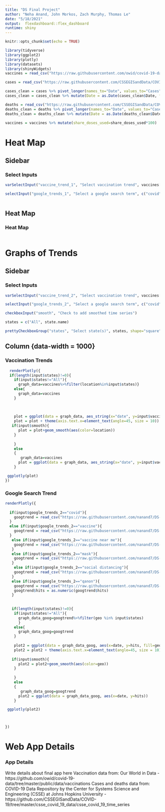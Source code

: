 ```yaml
---
title: "DS Final Project"
author: "Neha Anand, John Morkos, Zach Murphy, Thomas Le"
date: "5/18/2021"
output:  flexdashboard::flex_dashboard
runtime: shiny
---
```


```r
knitr::opts_chunk$set(echo = TRUE)
```

```r
library(tidyverse)
library(ggplot2)
library(plotly)
library(datasets)
library(shinyWidgets)
vaccines = read_csv("https://raw.githubusercontent.com/owid/covid-19-data/master/public/data/vaccinations/us_state_vaccinations.csv")

cases = read_csv("https://raw.githubusercontent.com/CSSEGISandData/COVID-19/master/csse_covid_19_data/csse_covid_19_time_series/time_series_covid19_confirmed_US.csv")

cases_clean = cases %>% pivot_longer(names_to="Date", values_to="Cases", cols=colnames(cases[12:length(cases)]))
cases_clean = cases_clean %>% mutate(Date = as.Date(cases_clean$Date, format ="%m/%d/%y"))

deaths = read_csv("https://raw.githubusercontent.com/CSSEGISandData/COVID-19/master/csse_covid_19_data/csse_covid_19_time_series/time_series_covid19_deaths_US.csv")
deaths_clean = deaths %>% pivot_longer(names_to="Date", values_to="Cases", cols=colnames(deaths[13:length(deaths)]))
deaths_clean = deaths_clean %>% mutate(Date = as.Date(deaths_clean$Date, format ="%m/%d/%y"))

vaccines = vaccines %>% mutate(share_doses_used=share_doses_used*100)


```


Heat Map 
======================
Sidebar {.sidebar}
----------------------------------
### Select Inputs
```r

varSelectInput("vaccine_trend_1", "Select vaccination trend", vaccines[3: length(vaccines)])

selectInput("google_trends_1", "Select a google search term", c("covid", "vaccine", "vaccine near me", "mask", "social distancing", "qanon"))



```

Heat Map
-------------------------------------
### Heat Map
```r




```


Graphs of Trends 
======================

Sidebar {.sidebar}
---------------------------------------------
### Select Inputs
```r
varSelectInput("vaccine_trend_2", "Select vaccination trend", vaccines[3: length(vaccines)])

selectInput("google_trends_2", "Select a google search term", c("covid", "vaccine", "vaccine near me", "mask", "social distancing", "qanon"))

checkboxInput("smooth", "Check to add smoothed time series")

states = c("All", state.name)

prettyCheckboxGroup("states", "Select state(s)", states, shape="square", selected="All", icon=icon("check"))
```

Column {data-width = 1000}
-------------------------------------------

### Vaccination Trends
```r
  renderPlotly({
  if(length(input$states)!=0){
    if(input$states!="All"){
      graph_data=vaccines%>%filter(location%in%input$states)}
    else{
      graph_data=vaccines
    }
    
    
    
    plot = ggplot(data = graph_data, aes_string(x="date", y=input$vaccine_trend_2, fill="location")) + geom_point(aes(color=location))
    plot = plot + theme(axis.text.x=element_text(angle=45, size = 10)) + ggtitle(as.character(input$vaccine_trend_2))
   if(input$smooth){
      plot = plot+geom_smooth(aes(color=location))
    }
   
    }
    else
    {
       graph_data=vaccines
      plot = ggplot(data = graph_data, aes_string(x="date", y=input$vaccine_trend_2))
    }

 ggplotly(plot)
})
```

### Google Search Trend
```r

renderPlotly({
  
  if(input$google_trends_2=="covid"){
    googtrend = read_csv("https://raw.githubusercontent.com/nanand7/DS-Project-2021/main/Google%20Trends%20Data/covid%20data.csv")
  }
  else if(input$google_trends_2=="vaccine"){
    googtrend = read_csv("https://raw.githubusercontent.com/nanand7/DS-Project-2021/main/Google%20Trends%20Data/vaccine%20data.csv")
  }
   else if(input$google_trends_2=="vaccine near me"){
    googtrend = read_csv("https://raw.githubusercontent.com/nanand7/DS-Project-2021/main/Google%20Trends%20Data/vaccine%20near%20me%20data.csv")
   }
   else if(input$google_trends_2=="mask"){
    googtrend = read_csv("https://raw.githubusercontent.com/nanand7/DS-Project-2021/main/Google%20Trends%20Data/mask%20data.csv")
   }
    else if(input$google_trends_2=="social distancing"){
    googtrend = read_csv("https://raw.githubusercontent.com/nanand7/DS-Project-2021/main/Google%20Trends%20Data/social%20distancing%20data.csv")
   }
   else if(input$google_trends_2=="qanon"){
    googtrend = read_csv("https://raw.githubusercontent.com/nanand7/DS-Project-2021/main/Google%20Trends%20Data/qanon%20data.csv")
    googtrend$hits = as.numeric(googtrend$hits)
   }
  
  
   if(length(input$states)!=0){
    if(input$states!="All"){
      graph_data_goog=googtrend%>%filter(geo %in% input$states)
      }
    else{
      graph_data_goog=googtrend
    }
    
    plot2 = ggplot(data = graph_data_goog, aes(x=date, y=hits, fill=geo)) + geom_point(aes(color=geo))
    plot2 = plot2 + theme(axis.text.x=element_text(angle=45, size = 10)) + ggtitle(as.character(input$google_trends_2))
    
   if(input$smooth){
      plot2 = plot2+geom_smooth(aes(color=geo))
    }
   
    }
    else
    {
       graph_data_goog=googtrend
      plot2 = ggplot(data = graph_data_goog, aes(x=date, y=hits))
    }

 ggplotly(plot2)



})
```


Web App Details 
======================
### App Details 
Write details about final app here
Vaccination data from: Our World in Data - https://github.com/owid/covid-19-data/tree/master/public/data/vaccinations 
Cases and deaths data from: COVID-19 Data Repository by the Center for Systems Science and Engineering (CSSE) at Johns Hopkins University - https://github.com/CSSEGISandData/COVID-19/tree/master/csse_covid_19_data/csse_covid_19_time_series 
